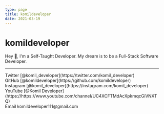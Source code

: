 ```yaml
---
type: page
title: komildeveloper
date: 2021-03-19
---
```


# komildeveloper

Hey 👋, I'm a Self-Taught Developer. My dream is to be a Full-Stack Software Developer.

---

<div>
  Twitter [@komil_developer](https://twitter.com/komil_developer)
  <br />
  GitHub [@komildeveloper](https://github.com/komildeveloper)
  <br />
  Instagram [@komil_developer](https://instagram.com/komil_developer)
  <br />
  YouTube [@Komil Developer](https://https://www.youtube.com/channel/UC4XCFTMdAcXpkmqcGiVNXTQ)
  <br />
  Email komildeveloper111@gmail.com
</div>

